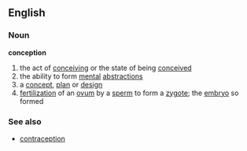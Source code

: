 ==English==
===Noun===
'''conception'''
# the act of [[conceiving]] or the state of being [[conceived]]
# the ability to form [[mental]] [[abstraction]]s
# a [[concept]], [[plan]] or [[design]]
# [[fertilization]] of an [[ovum]] by a [[sperm]] to form a [[zygote]]; the [[embryo]] so formed
===See also===
*[[contraception]]